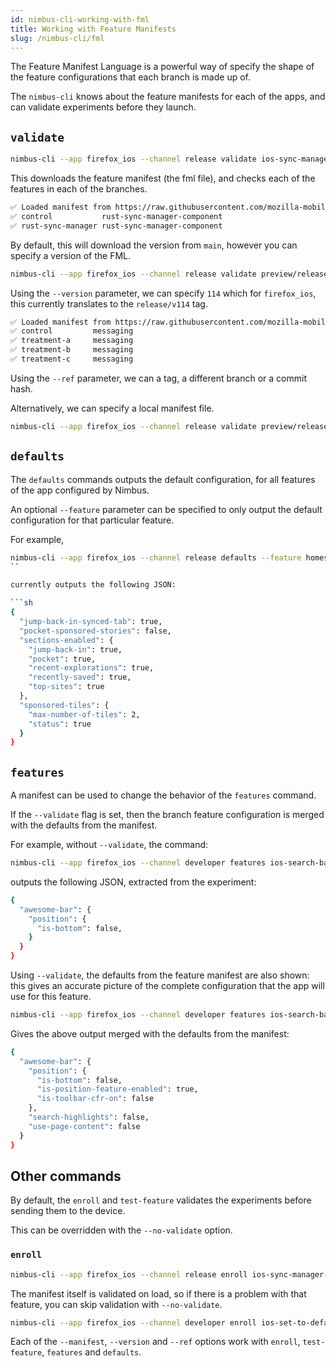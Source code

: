 ```yaml
---
id: nimbus-cli-working-with-fml
title: Working with Feature Manifests
slug: /nimbus-cli/fml
---
```


The Feature Manifest Language is a powerful way of specify the shape of the feature configurations that each branch is made up of.

The `nimbus-cli` knows about the feature manifests for each of the apps, and can validate experiments before they launch.

## `validate`

```sh
nimbus-cli --app firefox_ios --channel release validate ios-sync-manager-integration
```

This downloads the feature manifest (the fml file), and checks each of the features in each of the branches.

```sh
✅ Loaded manifest from https://raw.githubusercontent.com/mozilla-mobile/firefox-ios/main/nimbus.fml.yaml
✅ control           rust-sync-manager-component
✅ rust-sync-manager rust-sync-manager-component
```

By default, this will download the version from `main`, however you can specify a version of the FML.

```sh
nimbus-cli --app firefox_ios --channel release validate preview/release-ios-re-engagement-notifications-ab-experiment-114 --version 114
```

Using the `--version` parameter, we can specify `114` which for `firefox_ios`, this currently translates to the `release/v114` tag.

```sh
✅ Loaded manifest from https://raw.githubusercontent.com/mozilla-mobile/firefox-ios/release/v114/nimbus.fml.yaml
✅ control         messaging
✅ treatment-a     messaging
✅ treatment-b     messaging
✅ treatment-c     messaging
```

Using the `--ref` parameter, we can a tag, a different branch or a commit hash.

Alternatively, we can specify a local manifest file.

```sh
nimbus-cli --app firefox_ios --channel release validate preview/release-ios-re-engagement-notifications-ab-experiment-114 --manifest ./my-manifest.fml.yaml
```

## `defaults`

The `defaults` commands outputs the default configuration, for all features of the app configured by Nimbus.

An optional `--feature` parameter can be specified to only output the default configuration for that particular feature.

For example,

```sh
nimbus-cli --app firefox_ios --channel release defaults --feature homescreenFeature
``

currently outputs the following JSON:

```sh
{
  "jump-back-in-synced-tab": true,
  "pocket-sponsored-stories": false,
  "sections-enabled": {
    "jump-back-in": true,
    "pocket": true,
    "recent-explorations": true,
    "recently-saved": true,
    "top-sites": true
  },
  "sponsored-tiles": {
    "max-number-of-tiles": 2,
    "status": true
  }
}
```

## `features`

A manifest can be used to change the behavior of the `features` command.

If the `--validate` flag is set, then the branch feature configuration is merged with the defaults from the manifest.

For example, without `--validate`, the command:

```sh
nimbus-cli --app firefox_ios --channel developer features ios-search-bar-placement-v2-treatment-a-rollout --branch treatment-a
```

outputs the following JSON, extracted from the experiment:
```sh
{
  "awesome-bar": {
    "position": {
      "is-bottom": false,
    }
  }
}
```

Using `--validate`, the defaults from the feature manifest are also shown: this gives an accurate picture of the complete configuration that the app will use for this feature.

```sh
nimbus-cli --app firefox_ios --channel developer features ios-search-bar-placement-v2-treatment-a-rollout --branch treatment-a --validate
```

Gives the above output merged with the defaults from the manifest:

```sh
{
  "awesome-bar": {
    "position": {
      "is-bottom": false,
      "is-position-feature-enabled": true,
      "is-toolbar-cfr-on": false
    },
    "search-highlights": false,
    "use-page-content": false
  }
}
```

## Other commands

By default, the `enroll` and `test-feature` validates the experiments before sending them to the device.

This can be overridden with the `--no-validate` option.

### `enroll`

```sh
nimbus-cli --app firefox_ios --channel release enroll ios-sync-manager-integration --branch rust-sync-manager
```

The manifest itself is validated on load, so if there is a problem with that feature, you can skip validation with `--no-validate`.

```sh
nimbus-cli --app firefox_ios --channel developer enroll ios-set-to-default-in-onboarding-final --branch control --no-validate
```

Each of the `--manifest`, `--version` and `--ref` options work with `enroll`, `test-feature`, `features` and `defaults`.
